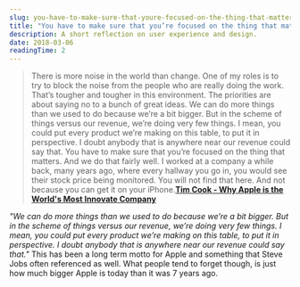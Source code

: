 ```yaml
---
slug: you-have-to-make-sure-that-youre-focused-on-the-thing-that-matters.
title: "You have to make sure that you’re focused on the thing that matters."
description: A short reflection on user experience and design.
date: 2018-03-06
readingTime: 2
---
```


>There is more noise in the world than change. One of my roles is to try to block the noise from the people who are really doing the work. That’s tougher and tougher in this environment. The priorities are about saying no to a bunch of great ideas. We can do more things than we used to do because we’re a bit bigger. But in the scheme of things versus our revenue, we’re doing very few things. I mean, you could put every product we’re making on this table, to put it in perspective. I doubt anybody that is anywhere near our revenue could say that. You have to make sure that you’re focused on the thing that matters. And we do that fair­­ly well. I worked at a company a while back, many years ago, where every hallway you go in, you would see their stock price being monitored. You will not find that here. And not because you can get it on your iPhone.**<a href="https://www.fastcompany.com/40525409/why-apple-is-the-worlds-most-innovative-company">Tim Cook - Why Apple is the World's Most Innovate Company</a>**

_"We can do more things than we used to do because we’re a bit bigger. But in the scheme of things versus our revenue, we’re doing very few things. I mean, you could put every product we’re making on this table, to put it in perspective. I doubt anybody that is anywhere near our revenue could say that."_ This has been a long term motto for Apple and something that Steve Jobs often referenced as well. What people tend to forget though, is just how much bigger Apple is today than it was 7 years ago.